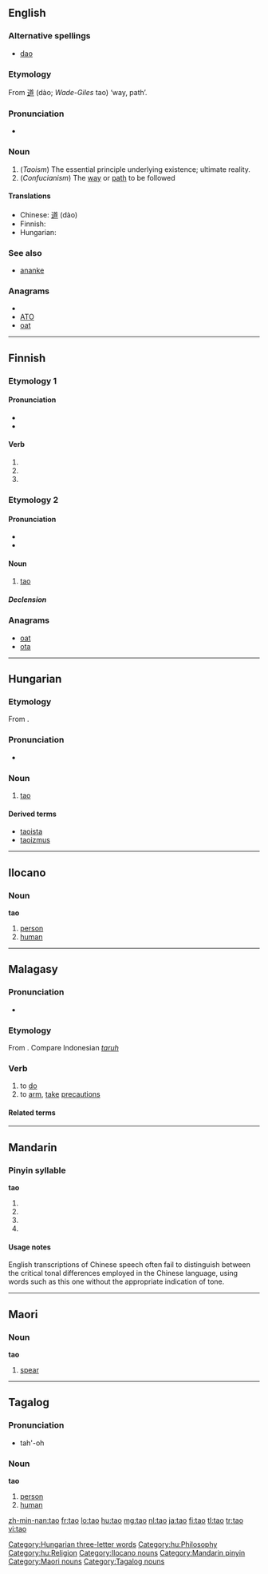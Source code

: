 {{also|tāo|táo|tǎo|tào}}
==English==
{{wikipedia}}

===Alternative spellings===
* [[dao]]

===Etymology===
From {{etyl|zhx|en}} [[道]] (dào; ''Wade-Giles'' tao) ‘way, path’.

===Pronunciation===
* {{IPA|/daʊ/|/taʊ/}}
*: {{rhymes|aʊ}}

===Noun===
{{en-noun|-}}

# (''Taoism'')  The essential principle underlying existence; ultimate reality.
# (''Confucianism'') The [[way]] or [[path]] to be followed

====Translations====
* Chinese: [[道]] (dào)
* Finnish: {{t+|fi|tao}}
* Hungarian: {{t+|hu|tao}}

===See also===
* [[ananke]]

===Anagrams===
* {{alphagram|[[AOT#English|AOT]]}} 
* [[ATO#English|ATO]]
* [[oat#English|oat]]

----

==Finnish==

===Etymology 1===

====Pronunciation====
* {{IPA|lang=fi|[ˈt̪ɑ.oˣ]}}
* {{hyphenation|ta|o}}

====Verb====
{{infl|fi|verb form}}

# {{fi-form of|takoa|type=verb|mood=indicative|tense=present connegative}}
# {{fi-form of|takoa|type=verb|pr=second person|pl=singular|mood=imperative|tense=present}}
# {{fi-form of|takoa|type=verb|pr=second person|pl=singular|mood=imperative|tense=present connegative}}

===Etymology 2===

====Pronunciation====
* {{IPA|lang=fi|[ˈt̪ɑ.o]}}
* {{hyphenation|ta|o}}

====Noun====
{{infl|fi|noun}}

# [[#English|tao]]

=====Declension=====
{{fi-decl-valo|ta|np=1}}

===Anagrams===
* [[oat#Finnish|oat]]
* [[ota#Finnish|ota]]

----

==Hungarian==

===Etymology===
From {{etyl|zhx|hu}} {{term|sc=Hani|tr=dào|lang=zh|道||way, path}}.

===Pronunciation===
* {{IPA|/'tɒo/|lang=hu}}

===Noun===
{{infl|hu|noun}}

# [[#English|tao]]

====Derived terms====
* [[taoista]]
* [[taoizmus]]

[[Category:Hungarian three-letter words]]
[[Category:hu:Philosophy]]
[[Category:hu:Religion]]

----

==Ilocano==

===Noun===
'''tao'''

# [[person]]
# [[human]]

[[Category:Ilocano nouns]]

----

==Malagasy==
===Pronunciation===
* {{IPA|[to]|lang=mg}}

===Etymology===
From {{proto|Malayo-Polynesian|lang=mg}}. Compare Indonesian ''[[taruh]]''

===Verb===
{{infl|mg|verb}}

# to [[do]]
# to [[arm]], [[take]] [[precautions]]

====Related terms====
{{mg-verb|tao|manao|mitao|anaovana|itaovana||atao|voatao||act1=yes|act2=yes|base=no|p2=yes|p3=yes}}

----

==Mandarin==

===Pinyin syllable===
'''tao'''

# {{nonstandard spelling of|lang=cmn|[[tāo]]}}
# {{nonstandard spelling of|lang=cmn|[[táo]]}}
# {{nonstandard spelling of|lang=cmn|[[tǎo]]}}
# {{nonstandard spelling of|lang=cmn|[[tào]]}}

====Usage notes====
English transcriptions of Chinese speech often fail to distinguish between the critical tonal differences employed in the Chinese language, using words such as this one without the appropriate indication of tone.

[[Category:Mandarin pinyin]]

----

==Maori==

===Noun===
'''tao'''

# [[spear]]

[[Category:Maori nouns]]

----

==Tagalog==

===Pronunciation===
* tah'-oh

===Noun===
'''tao'''

# [[person]]
# [[human]]

[[Category:Tagalog nouns]]

[[zh-min-nan:tao]]
[[fr:tao]]
[[lo:tao]]
[[hu:tao]]
[[mg:tao]]
[[nl:tao]]
[[ja:tao]]
[[fi:tao]]
[[tl:tao]]
[[tr:tao]]
[[vi:tao]]